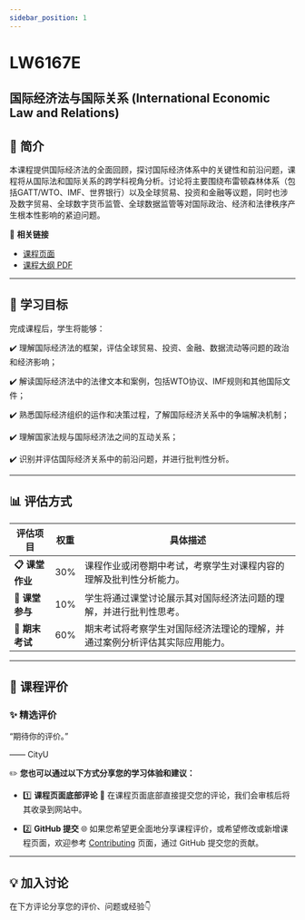 ```yaml
---
sidebar_position: 1
---
```


# LW6167E
## 国际经济法与国际关系 (International Economic Law and Relations)

## **📘 简介**
本课程提供国际经济法的全面回顾，探讨国际经济体系中的关键性和前沿问题，课程将从国际法和国际关系的跨学科视角分析。讨论将主要围绕布雷顿森林体系（包括GATT/WTO、IMF、世界银行）以及全球贸易、投资和金融等议题，同时也涉及数字贸易、全球数字货币监管、全球数据监管等对国际政治、经济和法律秩序产生根本性影响的紧迫问题。

🔗 **相关链接**
- [课程页面](https://www.cityu.edu.hk/catalogue/pg/202425/course/LW6167E.htm)
- [课程大纲 PDF](https://www.cityu.edu.hk/catalogue/pg/202425/course/LW6167E.pdf)

---

## **🎯 学习目标**

完成课程后，学生将能够：

✔️ 理解国际经济法的框架，评估全球贸易、投资、金融、数据流动等问题的政治和经济影响；

✔️ 解读国际经济法中的法律文本和案例，包括WTO协议、IMF规则和其他国际文件；

✔️ 熟悉国际经济组织的运作和决策过程，了解国际经济关系中的争端解决机制；

✔️ 理解国家法规与国际经济法之间的互动关系；

✔️ 识别并评估国际经济关系中的前沿问题，并进行批判性分析。

---

## **📊 评估方式**

| **评估项目**          | **权重** | **具体描述**                                                                                       |
|----------------------|---------|---------------------------------------------------------------------------------------------------|
| **📋 课堂作业**       | 30%     | 课程作业或闭卷期中考试，考察学生对课程内容的理解及批判性分析能力。                              |
| **📂 课堂参与**       | 10%     | 学生将通过课堂讨论展示其对国际经济法问题的理解，并进行批判性思考。                              |
| **📂 期末考试**       | 60%     | 期末考试将考察学生对国际经济法理论的理解，并通过案例分析评估其实际应用能力。                    |

---

## **💬 课程评价**

### ✨ **精选评价**
<div className={commentStyles.commentBox}>
    <p className={commentStyles.commentText}>
        “期待你的评价。”
    </p>
    <p className={commentStyles.commentAuthor}>—— CityU</p>
</div>

✏️ **您也可以通过以下方式分享您的学习体验和建议：**

- 1️⃣ **课程页面底部评论**
💬 在课程页面底部直接提交您的评论，我们会审核后将其收录到网站中。

- 2️⃣ **GitHub 提交**
🌐 如果您希望更全面地分享课程评价，或希望修改或新增课程页面，欢迎参考 [Contributing](https://penjc.github.io/cityU-navigator/contributing) 页面，通过 GitHub 提交您的贡献。

---

## **💡 加入讨论**

在下方评论分享您的评价、问题或经验👇
<Utterances />